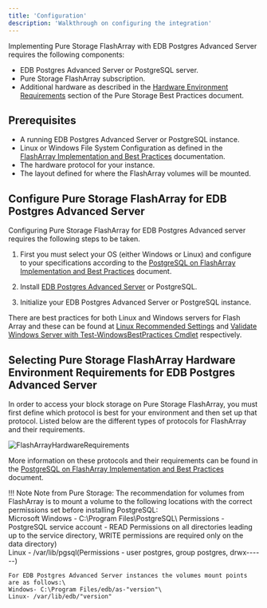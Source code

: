 ```yaml
---
title: 'Configuration'
description: 'Walkthrough on configuring the integration'
---
```


Implementing Pure Storage FlashArray with EDB Postgres Advanced Server requires the following components:

- EDB Postgres Advanced Server or PostgreSQL server.
- Pure Storage FlashArray subscription.
- Additional hardware as described in the [Hardware Environment Requirements](https://support.purestorage.com/Solutions/PostgreSQL/Getting_Started/PostgreSQL_on_FlashArray_Implementation_and_Best_Practices) section of the Pure Storage Best Practices document.

## Prerequisites

- A running EDB Postgres Advanced Server or PostgreSQL instance.
- Linux or Windows File System Configuration as defined in the [FlashArray Implementation and Best Practices](https://support.purestorage.com/Solutions/PostgreSQL/Getting_Started/PostgreSQL_on_FlashArray_Implementation_and_Best_Practices) documentation.
- The hardware protocol for your instance.
- The layout defined for where the FlashArray volumes will be mounted.

## Configure Pure Storage FlashArray for EDB Postgres Advanced Server 

Configuring Pure Storage FlashArray for EDB Postgres Advanced server requires the following steps to be taken.

1. First you must select your OS (either Windows or Linux) and configure to your specifications according to the [PostgreSQL on FlashArray Implementation and Best Practices](https://support.purestorage.com/Solutions/PostgreSQL/Getting_Started/PostgreSQL_on_FlashArray_Implementation_and_Best_Practices) document.

2. Install [EDB Postgres Advanced Server](https://www.enterprisedb.com/docs/epas/latest/) or PostgreSQL.

3. Initialize your EDB Postgres Advanced Server or PostgreSQL instance.

There are best practices for both Linux and Windows servers for Flash Array and these can be found at [Linux Recommended Settings](https://support.purestorage.com/Solutions/Linux/Linux_Reference/Linux_Recommended_Settings) and [Validate Windows Server with Test-WindowsBestPractices Cmdlet](https://support.purestorage.com/Solutions/Microsoft_Platform_Guide/FlashArray_Connectivity/aaa11_Validate_Windows_Server_with_Test-WindowsBestPractices_Cmdlet) respectively.

## Selecting Pure Storage FlashArray Hardware Environment Requirements for EDB Postgres Advanced Server

In order to access your block storage on Pure Storage FlashArray, you must first define which protocol is best for your environment and then set up that protocol.  Listed below are the different types of protocols for FlashArray and their requirements.

![FlashArrayHardwareRequirements](Images/FlashArrayHardwareRequirements.png)

More information on these protocols and their requirements can be found in the [PostgreSQL on FlashArray Implementation and Best Practices](https://support.purestorage.com/Solutions/PostgreSQL/Getting_Started/PostgreSQL_on_FlashArray_Implementation_and_Best_Practices) document.

!!! Note
    Note from Pure Storage: The recommendation for volumes from FlashArray is to mount a volume to the following locations with the correct permissions set before installing PostgreSQL:\
    Microsoft Windows - C:\Program Files\PostgreSQL\ Permissions - PostgreSQL service account - READ Permissions on all directories leading up to the service directory, WRITE permissions are required only on the data directory)\
    Linux - /var/lib/pgsql(Permissions - user postgres, group postgres, drwx------)

    For EDB Postgres Advanced Server instances the volumes mount points are as follows:\
    Windows- C:\Program Files/edb/as-"version"\
    Linux- /var/lib/edb/"version"
